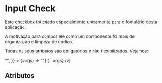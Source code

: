 
<Meta title="Componentes/Input Check" component={InputCheck} />

# Input Check

Este checkbox foi criado especialmente unicamente para o fomulário desta aplicação.

A motivação para compor ele como um componente foi mais de organização e limpeza de código.

Todas os seus atributos são obrigatórios e não flexibilizados. Vejamos:

<Canvas>
  <Story
    name="Default Input Check"
    args={{
      name: "1",
      markCheckBox: () => "",
    }}
  >
    {(args) => <InputCheck markCheckBox={() => ""} {...args} />}
  </Story>
</Canvas>

## Atributos

<ArgsTable of={InputCheck} />
